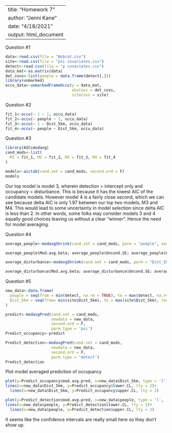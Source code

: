 
---
title: "Homework 7"
author: "Jenni Kane"
date: "4/18/2021"
output: html_document
---
Question #1
```r
data<-read.csv(file = "Bobcat.csv")
site<-read.csv(file = "psi covariates.csv")
detect<-read.csv(file = "p covariates.csv")
data_mat<-as.matrix(data)
det_covs<-list(people = data.frame(detect[,]))
library(unmarked)
occu_data<-unmarkedFrameOccu(y = data_mat, 
                             obsCovs = det_covs, 
                             siteCovs = site)
```

Question #2
```r
fit_1<-occu(~ 1 ~ 1, occu_data)
fit_2<-occu(~ people ~ 1, occu_data)
fit_3<-occu(~ 1 ~ Dist_5km, occu_data)
fit_4<-occu(~ people ~ Dist_5km, occu_data)
```

Question #3
```r
library(AICcmodavg)
cand_mods<-list(
  M1 = fit_1, M2 = fit_2, M3 = fit_3, M4 = fit_4
)
```


```r
models<-aictab(cand.set = cand_mods, second.ord = F)
models
```
Our top model is model 3, wherein detection = intercept only and occupancy = disturbance. This is because it has the lowest AIC of the candidate models. However model 4 is a fairly close second, which we can see because delta AIC is only 1.97 between our top two models, M3 and M4. This would lead to some uncertainty in model selection since delta AIC is less than 2. In other words, some folks may consider models 3 and 4 equally good choices leaving us without a clear "winner". Hence the need for model averaging. 

Question #4
```r
average_people<-modavgShrink(cand.set = cand_mods, parm = "people", second.ord = F, parm.type='detect')

average_people$Mod.avg.beta; average_people$Uncond.SE; average_people$Lower.CL; average_people$Upper.CL
```
```r
average_disturbance<-modavgShrink(cand.set = cand_mods, parm = "Dist_5km", second.ord = F, parm.type='psi')

average_disturbance$Mod.avg.beta; average_disturbance$Uncond.SE; average_disturbance$Lower.CL; average_disturbance$Upper.CL
```

Question #5
```r
new_data<-data.frame(
  people = seq(from = min(detect, na.rm = TRUE), to = max(detect, na.rm = TRUE), length.out = 100), 
  Dist_5km = seq(from= min(site$Dist_5km), to = max(site$Dist_5km), length.out = 100)
)

predict<-modavgPred(cand.set = cand_mods, 
                    newdata = new_data, 
                    second.ord = F, 
                    parm.type = 'psi')
Predict_occupancy<-predict

Predict_detection<-modavgPred(cand.set = cand_mods, 
                    newdata = new_data, 
                    second.ord = F, 
                    parm.type = 'detect')
Predict_detection
```

Plot model averaged prediction of occupancy
```r
plot(y=Predict_occupancy$mod.avg.pred, x=new_data$Dist_5km, type = 'l', ylab = 'Model averaged predict. of Bobcat occupancy prob.', xlab='Proportion of area within 5km recently disturbed')+
lines(x=new_data$Dist_5km, y=Predict_occupancy$lower.CL, lty = 2)+
  lines(x=new_data$Dist_5km, y=Predict_occupancy$upper.CL, lty = 2)
```
```r
plot(y=Predict_detection$mod.avg.pred, x=new_data$people, type = 'l',  ylab = 'Model averaged predict. of Bobcat detection prob.', xlab='Number of People Photographed/100')+
lines(x=new_data$people, y=Predict_detection$lower.CL, lty = 2)+
  lines(x=new_data$people, y=Predict_detection$upper.CL, lty = 2)

```
It seems like the confidence intervals are really small here so they don't show up. 

